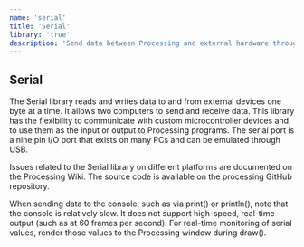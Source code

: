 ```yaml
---
name: 'serial'
title: 'Serial'
library: 'true'
description: 'Send data between Processing and external hardware through serial communication (RS-232).'
---
```


## Serial

The Serial library reads and writes data to and from external devices one byte at a time. It allows two computers to send and receive data. This library has the flexibility to communicate with custom microcontroller devices and to use them as the input or output to Processing programs. The serial port is a nine pin I/O port that exists on many PCs and can be emulated through USB.

Issues related to the Serial library on different platforms are documented on the Processing Wiki. The source code is available on the processing GitHub repository.

When sending data to the console, such as via print() or println(), note that the console is relatively slow. It does not support high-speed, real-time output (such as at 60 frames per second). For real-time monitoring of serial values, render those values to the Processing window during draw().
